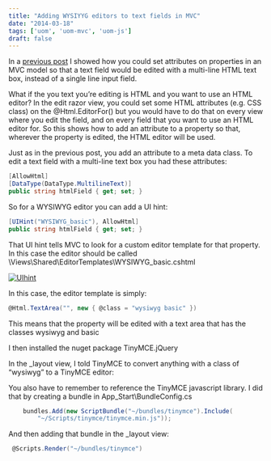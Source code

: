 ```yaml
---
title: "Adding WYSIYYG editors to text fields in MVC"
date: "2014-03-18"
tags: ['uom', 'uom-mvc', 'uom-js'] 
draft: false
---
```


In a [previous post](https://mike.barram.dev/blog/2014/multiline-text-editor-in-mvc) I showed how you could set attributes on properties in an MVC model so that a text field would be edited with a multi-line HTML text box, instead of a single line input field.

What if the you text you’re editing is HTML and you want to use an HTML editor? In the edit razor view, you could set some HTML attributes (e.g. CSS class) on the @Html.EditorFor() but you would have to do that on every view where you edit the field, and on every field that you want to use an HTML editor for. So this shows how to add an attribute to a property so that, wherever the property is edited, the HTML editor will be used.

Just as in the previous post, you add an attribute to a meta data class. To edit a text field with a multi-line text box you had these attributes:

```C#
[AllowHtml]
[DataType(DataType.MultilineText)]
public string htmlField { get; set; }
```

So for a WYSIWYG editor you can add a UI hint:

```C#
[UIHint("WYSIWYG_basic"), AllowHtml]
public string htmlField { get; set; }
```

That UI hint tells MVC to look for a custom editor template for that property. In this case the editor should be called \\Views\\Shared\\EditorTemplates\\WYSIWYG\_basic.cshtml

[![UIhint](images/UIhint.png)](images/UIhint.png)

In this case, the editor template is simply:

```C#
@Html.TextArea("", new { @class = "wysiwyg basic" })
```

This means that the property will be edited with a text area that has the classes wysiwyg and basic

I then installed the nuget package TinyMCE.jQuery

In the \_layout view, I told TinyMCE to convert anything with a class of “wysiwyg” to a TinyMCE editor:

You also have to remember to reference the TinyMCE javascript library. I did that by creating a bundle in App\_Start\\BundleConfig.cs

```C#
    bundles.Add(new ScriptBundle("~/bundles/tinymce").Include(
        "~/Scripts/tinymce/tinymce.min.js"));
```

And then adding that bundle in the \_layout view:

```C#
 @Scripts.Render("~/bundles/tinymce")
```
